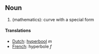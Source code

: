 ==Noun==

#(mathematics): curve with a special form

====Translations====
*[[Dutch]]: [[hyperbool]] ''m''
*[[French]]: hyperbole ''f''